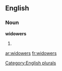 
==English==

===Noun===
'''widowers'''

# {{plural of|[[widower]]}}

[[Category:English plurals]]

[[ar:widowers]]
[[fr:widowers]]